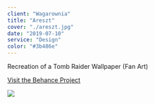 ```yaml
---
client: "Wagarownia"
title: "Areszt"
cover: "./areszt.jpg"
date: "2019-07-10"
service: "Design"
color: "#3b486e"
---
```


Recreation of a Tomb Raider Wallpaper (Fan Art)

[Visit the Behance Project](https://www.behance.net/gallery/43907099/Tomb-Raider)

![](./areszt.jpg)

